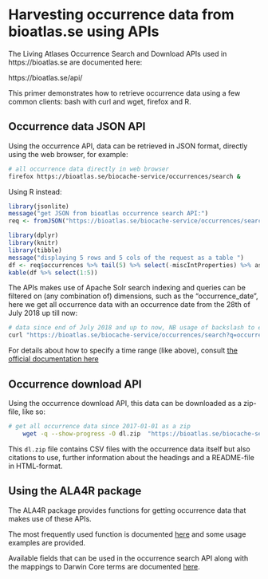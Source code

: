 # Harvesting occurrence data from bioatlas.se using APIs

The Living Atlases Occurrence Search and Download APIs used in https://bioatlas.se are documented here: 

https://bioatlas.se/api/

This primer demonstrates how to retrieve occurrence data using a few common clients: bash with curl and wget, firefox and R.

## Occurrence data JSON API

Using the occurrence API, data can be retrieved in JSON format, directly using the web browser, for example:

```bash
# all occurrence data directly in web browser
firefox https://bioatlas.se/biocache-service/occurrences/search &
```

Using R instead:

```r
library(jsonlite)
message("get JSON from bioatlas occurrence search API:")
req <- fromJSON("https://bioatlas.se/biocache-service/occurrences/search")

library(dplyr)
library(knitr)
library(tibble)
message("displaying 5 rows and 5 cols of the request as a table ")
df <- req$occurrences %>% tail(5) %>% select(-miscIntProperties) %>% as_tibble
kable(df %>% select(1:5))
```

The APIs makes use of Apache Solr search indexing and queries can be filtered on (any combination of) dimensions, such as the "occurrence_date", here we get all occurrence data with an occurrence date from the 28th of July 2018 up till now:

```bash
# data since end of July 2018 and up to now, NB usage of backslash to escape [ and ] with curl
curl "https://bioatlas.se/biocache-service/occurrences/search?q=occurrence_date%3A\[2018-07-28T00%3A00%3A00Z+TO+*\]" | json_pp
```

For details about how to specify a time range (like above), consult [the official documentation here](https://wiki.apache.org/solr/CommonQueryParameters#fq)

## Occurrence download API

Using the occurrence download API, this data can be downloaded as a zip-file, like so:

```bash  
# get all occurrence data since 2017-01-01 as a zip
	wget -q --show-progress -O dl.zip  "https://bioatlas.se/biocache-service/occurrences/download?q=occurrence_date%3A[2017-01-01T00%3A00%3A00Z+TO+*]&reasonTypeId=10"
```
This `dl.zip` file contains CSV files with the occurrence data itself but also citations to use, further information about the headings and a README-file in HTML-format.

## Using the ALA4R package

The ALA4R package provides functions for getting occurrence data that makes use of these APIs. 

The most frequently used function is documented [here](https://rdrr.io/cran/ALA4R/man/occurrences.html) and some usage examples are provided.

Available fields that can be used in the occurrence search API along with the mappings to Darwin Core terms are documented [here](https://docs.google.com/spreadsheets/d/1ayiiBxAFhy5bpeMUHOF1nyOP6yaYv1F_f8DvtLoeRx8/edit#gid=0).

